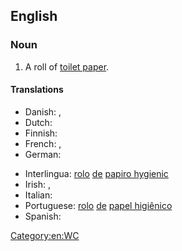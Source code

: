 {{also|toilet-roll}}
==English==

===Noun===
{{en-noun}}

# A roll of [[toilet paper]].

====Translations====
{{trans-top|roll of toilet paper}}
* Danish: {{t+|da|toiletrulle|c}}, {{t|da|wc-rulle|c}}
* Dutch: {{t+|nl|wc-rol|m}}
* Finnish: {{t|fi|vessapaperirulla}}
* French: {{t|fr|rouleau de papier hygiénique|m}}, {{t|fr|rouleau de papier toilette|m}}
* German: {{t|de|Rolle Toilettenpapier|f}}
{{trans-mid}}
* Interlingua: [[rolo]] [[de]] [[papiro hygienic]]
* Irish: {{t|ga|rolla leithris|m}}, {{t|ga|rolla páipéar leithris|m}}
* Italian: {{t|it|rotolo di carta igienica|m}}
* Portuguese: [[rolo]] [[de]] [[papel higiênico]] {{g|m}}
* Spanish: {{t|es|rollo de papel higiénico}}
{{trans-bottom}}

[[Category:en:WC]]